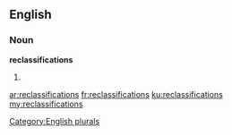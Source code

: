 ==English==

===Noun===
'''reclassifications'''

# {{plural of|reclassification}}

[[Category:English plurals]]

[[ar:reclassifications]]
[[fr:reclassifications]]
[[ku:reclassifications]]
[[my:reclassifications]]